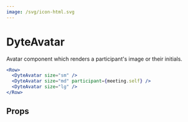 ```yaml
---
image: /svg/icon-html.svg
---
```


# DyteAvatar

Avatar component which renders a participant's image or their initials.

```jsx live
<Row>
  <DyteAvatar size="sm" />
  <DyteAvatar size="md" participant={meeting.self} />
  <DyteAvatar size="lg" />
</Row>
```

## Props

<PropsTable of="dyte-avatar" />
